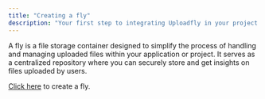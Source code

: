```yaml
---
title: "Creating a fly"
description: "Your first step to integrating Uploadfly in your project."
---
```


A fly is a file storage container designed to simplify the process of handling and managing uploaded files within your application or project. It serves as a centralized repository where you can securely store and get insights on files uploaded by users.

[Click here](https://beta.uploadfly.cloud/launch) to create a fly.
